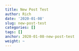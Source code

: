 ```yaml
---
title: New Post Test
author: Rich
date: '2020-01-08'
slug: new-post-test
categories: []
tags: []
anchor: 2020-01-08-new-post-test
weight: ~
---
```

